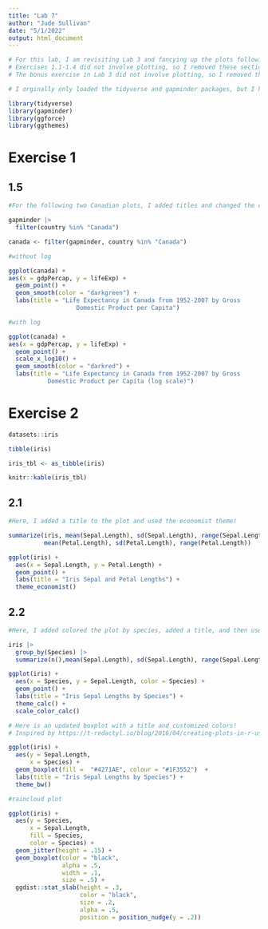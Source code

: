 ```yaml
---
title: "Lab 7"
author: "Jude Sullivan"
date: "5/1/2022"
output: html_document
---
```

```r

# For this lab, I am revisiting Lab 3 and fancying up the plots following the later lectures about ggplot!
# Exercises 1.1-1.4 did not involve plotting, so I removed these sections from this lab.
# The bonus exercise in Lab 3 did not involve plotting, so I removed this section from this lab activity.

```


```r
# I orginally only loaded the tidyverse and gapminder packages, but I have also loaded the ggforce and ggthemes packages for this lab in order to customize my plots!

library(tidyverse)
library(gapminder)
library(ggforce)
library(ggthemes)

```


# Exercise 1


## 1.5

```r
#For the following two Canadian plots, I added titles and changed the color of the lines!

gapminder |> 
  filter(country %in% "Canada")

canada <- filter(gapminder, country %in% "Canada")

#without log

ggplot(canada) + 
aes(x = gdpPercap, y = lifeExp) +
  geom_point() +
  geom_smooth(color = "darkgreen") +
  labs(title = "Life Expectancy in Canada from 1952-2007 by Gross 
                   Domestic Product per Capita")

#with log

ggplot(canada) + 
aes(x = gdpPercap, y = lifeExp) +
  geom_point() + 
  scale_x_log10() +
  geom_smooth(color = "darkred") +
  labs(title = "Life Expectancy in Canada from 1952-2007 by Gross 
           Domestic Product per Capita (log scale)")

```

# Exercise 2

```r
datasets::iris

tibble(iris)

iris_tbl <- as_tibble(iris)

knitr::kable(iris_tbl)

```

## 2.1

```r
#Here, I added a title to the plot and used the economist theme!

summarize(iris, mean(Sepal.Length), sd(Sepal.Length), range(Sepal.Length), 
          mean(Petal.Length), sd(Petal.Length), range(Petal.Length))

ggplot(iris) +
  aes(x = Sepal.Length, y = Petal.Length) +
  geom_point() +
  labs(title = "Iris Sepal and Petal Lengths") +
  theme_economist()

```

## 2.2

```r
#Here, I added colored the plot by species, added a title, and then used a new theme that mimics the defaults of LibreOffice Calc graphs.

iris |> 
  group_by(Species) |> 
  summarize(n(),mean(Sepal.Length), sd(Sepal.Length), range(Sepal.Length))

ggplot(iris) +
  aes(x = Species, y = Sepal.Length, color = Species) +
  geom_point() +
  labs(title = "Iris Sepal Lengths by Species") +
  theme_calc() +
  scale_color_calc()

# Here is an updated boxplot with a title and customized colors!
# Inspired by https://t-redactyl.io/blog/2016/04/creating-plots-in-r-using-ggplot2-part-10-boxplots.html

ggplot(iris) +
  aes(y = Sepal.Length,
      x = Species) +
  geom_boxplot(fill =  "#4271AE", colour = "#1F3552")  +
  labs(title = "Iris Sepal Lengths by Species") +
  theme_bw()

#raincloud plot

ggplot(iris) +
  aes(y = Species,
      x = Sepal.Length,
      fill = Species,
      color = Species) +
  geom_jitter(height = .15) +
  geom_boxplot(color = "black",
               alpha = .5,
               width = .1,
               size = .5) +
  ggdist::stat_slab(height = .3,
                    color = "black",
                    size = .2,
                    alpha = .5,
                    position = position_nudge(y = .2))

```

